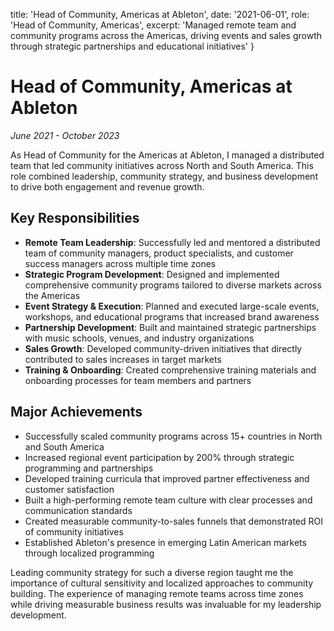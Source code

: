   title: 'Head of Community, Americas at Ableton',
  date: '2021-06-01',
  role: 'Head of Community, Americas',
  excerpt: 'Managed remote team and community programs across the Americas, driving events and sales growth through strategic partnerships and educational initiatives'
}

# Head of Community, Americas at Ableton
*June 2021 - October 2023*

As Head of Community for the Americas at Ableton, I managed a distributed team that led community initiatives across North and South America. This role combined leadership, community strategy, and business development to drive both engagement and revenue growth.

## Key Responsibilities

- **Remote Team Leadership**: Successfully led and mentored a distributed team of community managers, product specialists, and customer success managers across multiple time zones
- **Strategic Program Development**: Designed and implemented comprehensive community programs tailored to diverse markets across the Americas
- **Event Strategy & Execution**: Planned and executed large-scale events, workshops, and educational programs that increased brand awareness
- **Partnership Development**: Built and maintained strategic partnerships with music schools, venues, and industry organizations
- **Sales Growth**: Developed community-driven initiatives that directly contributed to sales increases in target markets
- **Training & Onboarding**: Created comprehensive training materials and onboarding processes for team members and partners

## Major Achievements

- Successfully scaled community programs across 15+ countries in North and South America
- Increased regional event participation by 200% through strategic programming and partnerships
- Developed training curricula that improved partner effectiveness and customer satisfaction
- Built a high-performing remote team culture with clear processes and communication standards
- Created measurable community-to-sales funnels that demonstrated ROI of community initiatives
- Established Ableton's presence in emerging Latin American markets through localized programming


Leading community strategy for such a diverse region taught me the importance of cultural sensitivity and localized approaches to community building. The experience of managing remote teams across time zones while driving measurable business results was invaluable for my leadership development.

